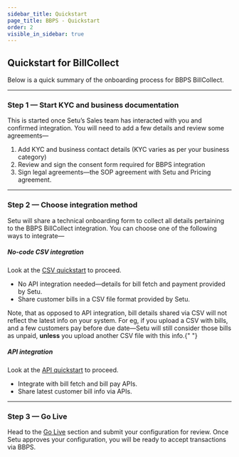 ```yaml
---
sidebar_title: Quickstart
page_title: BBPS - Quickstart
order: 2
visible_in_sidebar: true
---
```


## Quickstart for BillCollect

Below is a quick summary of the onboarding process for BBPS BillCollect.

<hr class="primary" />

### Step 1 — Start KYC and business documentation

This is started once Setu’s Sales team has interacted with you and confirmed integration. You will need to add a few details and review some agreements—

1. Add KYC and business contact details (KYC varies as per your business category)
2. Review and sign the consent form required for BBPS integration
3. Sign legal agreements—the SOP agreement with Setu and Pricing agreement.

<hr class="primary" />

### Step 2 — Choose integration method

Setu will share a technical onboarding form to collect all details pertaining to the BBPS BillCollect integration. You can choose one of the following ways to integrate—

##### No-code CSV integration

Look at the <a href="/payments/bbps/quickstart/csv" target="_blank">CSV quickstart</a> to proceed.

- No API integration needed—details for bill fetch and payment provided by Setu.
- Share customer bills in a CSV file format provided by Setu.

<Callout type="warning">
  Note, that as opposed to API integration, bill details shared via CSV will not
  reflect the latest info on your system. For eg, if you upload a CSV with
  bills, and a few customers pay before due date—Setu will still consider those
  bills as unpaid, <strong>unless</strong> you upload another CSV file with this
  info.{" "}
</Callout>

<br />

##### API integration

Look at the <a href="/payments/bbps/quickstart/api-integration" target="_blank">API quickstart</a> to proceed.

- Integrate with bill fetch and bill pay APIs.
- Share latest customer bill info via APIs.

<hr class="primary" />

### Step 3 — Go Live

Head to the <a href="/payments/bbps/quickstart/go-live" target="_blank">Go Live</a> section and submit your configuration for review. Once Setu approves your configuration, you will be ready to accept transactions via BBPS.

<WasPageHelpful />
